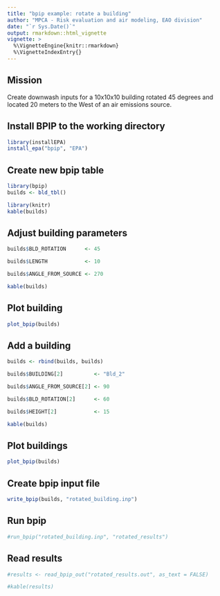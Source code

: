```yaml
---
title: "bpip example: rotate a building"
author: "MPCA - Risk evaluation and air modeling, EAO division"
date: "`r Sys.Date()`"
output: rmarkdown::html_vignette
vignette: >
  %\VignetteEngine{knitr::rmarkdown}
  %\VignetteIndexEntry{}
---
```


## Mission

Create downwash inputs for a 10x10x10 building rotated 45 degrees and located 20 meters to the West of an air emissions source.

## Install BPIP to the working directory
```r
library(installEPA)
install_epa("bpip", "EPA")
```

## Create new bpip table
```r
library(bpip)
builds <- bld_tbl()

library(knitr)
kable(builds)
```

## Adjust building parameters
```r
builds$BLD_ROTATION      <- 45

builds$LENGTH            <- 10

builds$ANGLE_FROM_SOURCE <- 270 

kable(builds)
```

## Plot building
```r
plot_bpip(builds)
```


## Add a building
```r
builds <- rbind(builds, builds)

builds$BUILDING[2]          <- "Bld_2"

builds$ANGLE_FROM_SOURCE[2] <- 90

builds$BLD_ROTATION[2]      <- 60

builds$HEIGHT[2]            <- 15

kable(builds)
```


## Plot buildings
```r
plot_bpip(builds)
```

## Create bpip input file
```r
write_bpip(builds, "rotated_building.inp")
```

## Run bpip
```r
#run_bpip("rotated_building.inp", "rotated_results")
```

## Read results
```r
#results <- read_bpip_out("rotated_results.out", as_text = FALSE)

#kable(results)
```


